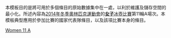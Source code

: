 <noinclude>
本模板目的是將可用於多個條目的原始數據集中在一處，以利於維護及儲存空間的最小化。所述內容為[[2014年冬季奧林匹克運動會]]的[[2014年冬季奧林匹克運動會女子冰壺比賽|'''女子'''冰壺比賽]]第11輪A場次。本模板典型應用於參加比賽的國家代表隊條目，以及該項比賽本身的條目。
</noinclude>{{Curlingbox
| sheet = A {{v|2014 Winter Olympics women's curling draw 11 sheet A}}
| team1 = {{flagIOC|RUS|2014年冬季}}（[[Anna Sidorova|Sidorova]]）
|0|0|2|0|0|1|0|0|3|0| |6
| team2 = {{flagIOC|GBR|2014年冬季}}（[[Eve Muirhead|Muirhead]]）{{X}}
|0|1|0|2|0|0|0|4|0|2| |9
}}<noinclude>
{{2014 Winter Olympics curling convenience template navbox}}
[[Category:2014年冬季奧林匹克運動會冰壺比賽模板|Women 11 A]]
</noinclude>